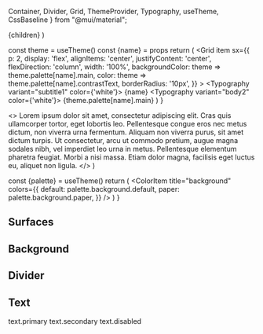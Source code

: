   Container,
  Divider,
  Grid,
  ThemeProvider,
  Typography,
  useTheme,
  CssBaseline
} from "@mui/material";

<Meta title="Design/Palette" />

  <ThemeProvider theme={lightTheme}>
    <CssBaseline/>
    {children}
  </ThemeProvider>
)

  const theme = useTheme()
  const {name} = props
  return (
    <Grid item
      sx={{
        p: 2,
        display: 'flex',
        alignItems: 'center',
        justifyContent: 'center',
        flexDirection: 'column',
        width: '100%',
        backgroundColor: theme => theme.palette[name].main,
        color: theme => theme.palette[name].contrastText,
        borderRadius: '10px',
      }}
    >
      <Typography variant="subtitle1" color={'white'}>
        {name}
      </Typography>
      <Typography variant="body2" color={'white'}>
        {theme.palette[name].main}
      </Typography>
    </Grid>
  )
}

  <>
    Lorem ipsum dolor sit amet, consectetur adipiscing elit. Cras quis ullamcorper tortor, eget lobortis leo.
    Pellentesque congue eros nec metus dictum, non viverra urna fermentum. Aliquam non viverra purus, sit amet
    dictum turpis. Ut consectetur, arcu ut commodo pretium, augue magna sodales nibh, vel imperdiet leo urna in
    metus. Pellentesque elementum pharetra feugiat. Morbi a nisi massa. Etiam dolor magna, facilisis eget luctus eu,
    aliquet non ligula.
  </>
)

  const {palette} = useTheme()
  return (
    <Grid item>
      <ColorItem
        title="background"
        colors={{
          default: palette.background.default,
          paper: palette.background.paper,
        }}
      />
    </Grid>
  )
}

## Surfaces

<ThemeContainer>
  <Grid container gap={5}>
    <PaletteItem name="primary"/>
    <PaletteItem name="secondary"/>
    <PaletteItem name="success"/>
    <PaletteItem name="info"/>
    <PaletteItem name="warning"/>
    <PaletteItem name="error"/>
  </Grid>
</ThemeContainer>

## Background

<ThemeContainer>
  <ColorPalette>
    <BackgroundItem/>
  </ColorPalette>
</ThemeContainer>

## Divider

<ThemeContainer>
  <Container sx={{p: 4}}>
    <Divider/>
  </Container>
</ThemeContainer>

## Text

<ThemeContainer>
  <Grid container spacing={2}>
    <Grid item xs={3}>
      <Typography variant="subtitle1">
        text.primary
      </Typography>
    </Grid>
    <Grid item xs={9}>
      <Typography sx={{color: 'text.primary'}}>
        <LoremIpsum/>
      </Typography>
    </Grid>
    <Grid item xs={3}>
      <Typography variant="subtitle1">
        text.secondary
      </Typography>
    </Grid>
    <Grid item xs={9}>
      <Typography sx={{color: 'text.secondary'}}>
        <LoremIpsum/>
      </Typography>
    </Grid>
    <Grid item xs={3}>
      <Typography variant="subtitle1">
        text.disabled
      </Typography>
    </Grid>
    <Grid item xs={9}>
      <Typography sx={{color: 'text.disabled'}}>
        <LoremIpsum/>
      </Typography>
    </Grid>
  </Grid>
</ThemeContainer>
